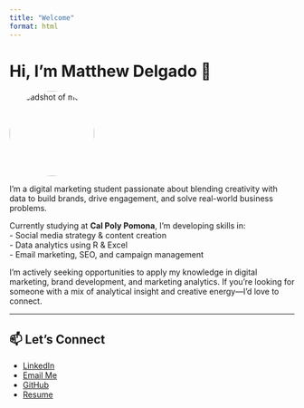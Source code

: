 ```yaml
---
title: "Welcome"
format: html
---
```


# Hi, I'm Matthew Delgado 👋

<img src="images/headshot.jpg" alt="Headshot of me" width="150" style="border-radius: 50%; display: block; margin-bottom: 1em;"> 

I'm a digital marketing student passionate about blending creativity with data to build brands, drive engagement, and solve real-world business problems.

Currently studying at **Cal Poly Pomona**, I'm developing skills in:  
- Social media strategy & content creation  
- Data analytics using R & Excel  
- Email marketing, SEO, and campaign management  

I’m actively seeking opportunities to apply my knowledge in digital marketing, brand development, and marketing analytics. If you're looking for someone with a mix of analytical insight and creative energy—I’d love to connect.

---

## 📫 Let's Connect

- [LinkedIn](https://www.linkedin.com/in/matthew-delgado-a6b80924a/)
- [Email Me](mailto:matthewd1@cpp.edu)
- [GitHub](https://github.com/MatthewD-CPP)
- [Resume](/resume.pdf)

